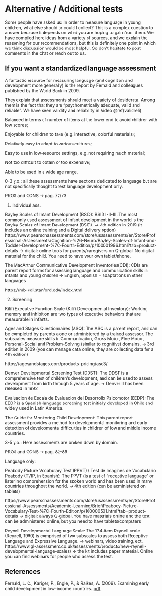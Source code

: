 # Alternative / Additional tests {#alternatives}

Some people have asked us: In order to measure language in young children, what else should or could I collect? This is a complex question to answer because it depends on what you are hoping to gain from them. We have compiled here ideas from a variety of sources, and we explain the reasoning for our recommendations, but this is definitely one point in which we think discussion would be most helpful. So don't hesitate to post comments in the chat or reach out to us. 

## If you want a standardized language assessment

A fantastic resource for measuring language (and cognition and development more generally) is the report by Fernald and colleagues published by the World Bank in 2009.

They explain that assessments should meet a variety of desiderata. Among them is the fact that they are "psychometrically adequate, valid and reliable". We have seen validity and reliability in Video \@ref(validreli)  

Balanced in terms of number of items at the lower end to avoid children with low scores;

Enjoyable for children to take (e.g. interactive, colorful materials);  

Relatively easy to adapt to various cultures;  

Easy to use in low-resource settings, e.g. not requiring much material;  

Not too difficult to obtain or too expensive;  

Able to be used in a wide age range. 


0-3 y.o.: all these assessments have sections dedicated to language but are not specifically thought to test language development only. 

PROS and CONS → pag. 72/73

1) Individual ass.

Bayley Scales of Infant Development (BSID): BSID I-II-III. The most commonly used assessment of infant development in the world is the Bayley Scales of Infant Development (BSID). → 4th edition in 2019 (it includes an online training and a Digital delivery option) https://www.pearsonassessments.com/store/usassessments/en/Store/Professional-Assessments/Cognition-%26-Neuro/Bayley-Scales-of-Infant-and-Toddler-Development-%7C-Fourth-Edition/p/100001996.html?tab=product-details → digital: online tools for parents/caregivers on Q-global. No digital material for the child. You need to have your own tablet/phone.

The MacArthur Communicative Development Inventories(CDI): CDIs are parent report forms for assessing language and communication skills in infants and young children → English, Spanish + adaptations in other languages 

https://mb-cdi.stanford.edu/index.html

2) Screening

Kilifi Executive Function Scale (Kilifi Developmental Inventory): Working memory and inhibition are two types of executive behaviors that are measurable in infants.

Ages and Stages Questionnaires (ASQ): The ASQ is a parent report, and can be completed by parents alone or administered by a trained assessor. The subscales measure skills in Communication, Gross Motor, Fine Motor, Personal-Social and Problem-Solving (similar to cognitive) domains. → 3rd edition in 2009 (you can manage data online, they are collecting data for a 4th edition) 

https://agesandstages.com/products-pricing/asq3/

Denver Developmental Screening Test (DDST): The DDST is a comprehensive test of children’s development, and can be used to assess development from birth through 5 years of age. → Denver II has been released in 1992

Evaluacion de Escala de Evaluacion del Desorrollo Psicomotor (EEDP):  The EEDP is a Spanish-language screening test initially developed in Chile and widely used in Latin America.

The Guide for Monitoring Child Development: This parent report assessment provides a method for developmental monitoring and early detection of developmental difficulties in children of low and middle income countries.


3-5 y.o.: Here assessments are broken down by domain. 

PROS and CONS → pag. 82-85

Language only:

Peabody Picture Vocabulary Test (PPVT) / Test de Imagines de Vocabulario Peabody (TVIP, in Spanish): The PPVT (is a test of “receptive language” or listening comprehension for the spoken world and has been used in many countries throughout the world. → 4th edition (can be administered on tablets)

https://www.pearsonassessments.com/store/usassessments/en/Store/Professional-Assessments/Academic-Learning/Brief/Peabody-Picture-Vocabulary-Test-%7C-Fourth-Edition/p/100000501.html?tab=product-details → digital: always Q-global. You have materials online and the test can be administered online, but you need to have tablets/computers

Reynell Developmental Language Scale: The 134-item Reynell scale (Reynell, 1990) is comprised of two subscales to assess both Receptive Language and Expressive Language. → webinars, video training, ect. https://www.gl-assessment.co.uk/assessments/products/new-reynell-developmental-language-scales/ → the kit includes paper material. Online you can find webinars for people who assess the test. 


## References

Fernald, L. C., Kariger, P., Engle, P., & Raikes, A. (2009). Examining early child development in low-income countries. [pdf](https://openknowledge.worldbank.org/bitstream/handle/10986/28107/NonAsciiFileName0.pdf?sequence=1)
